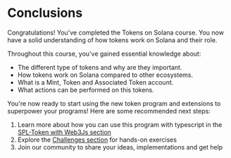 
# Conclusions

Congratulations! You've completed the Tokens on Solana course. You now have a solid understanding of how tokens work on Solana and their role.

<ArticleSection name="What you've learned" id="what-you-learned" level="h2" />

Throughout this course, you've gained essential knowledge about:
- The different type of tokens and why are they important.
- How tokens work on Solana compared to other ecosystems.
- What is a Mint, Token and Associated Token account.
- What actions can be performed on this tokens.

<ArticleSection name="Next Steps" id="next-steps" level="h2" />

You're now ready to start using the new token program and extensions to superpower your programs! Here are some recommended next steps:

1. Learn more about how you can use this program with typescript in the [SPL-Token with Web3Js section](/en/courses/spl-token-with-web3js)
2. Explore the [Challenges section](/en/challenges) for hands-on exercises
3. Join our community to share your ideas, implementations and get help
